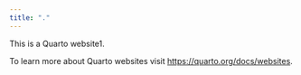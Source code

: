 ```yaml
---
title: "."
---
```


This is a Quarto website1.

To learn more about Quarto websites visit <https://quarto.org/docs/websites>.
